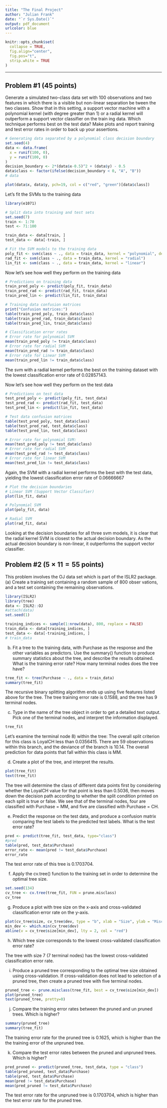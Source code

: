---
title: "The Final Project"
author: "Julian Frank"
date: "`r Sys.Date()`"
output: pdf_document
urlcolor: blue
---
<!-- The author of this template is Dr. Gordan Zitkovic.-->
<!-- The code chunk below contains some settings that will  -->
<!-- make your R code look better in the output pdf file.  -->
<!-- If you are curious about what each option below does, -->
<!-- go to https://yihui.org/knitr/options/ -->
<!-- If not, feel free to disregard everything ...  -->
```{r echo=FALSE, warning=FALSE, include=FALSE}
knitr::opts_chunk$set(
  collapse = TRUE,
  fig.align="center",
  fig.pos="t",
  strip.white = TRUE
)
```
<!-- ... down to here. -->

---

## Problem #1 **($45$ points)**
Generate a simulated two-class data set with 100 observations and
 two features in which there is a visible but non-linear separation be
tween the two classes. Show that in this setting, a support vector
 machine with a polynomial kernel (with degree greater than 1) or a
 radial kernel will outperform a support vector classifier on the train
ing data. Which technique performs best on the test data? Make
 plots and report training and test error rates in order to back up
 your assertions.
 
 
```{r}
# Generating data separated by a polynomial class decision boundary
set.seed(4)
data <- data.frame(
  x = runif(100, 0),
  y = runif(100, 0)
)
decision_boundary <- 2*(data$x-0.5)^2 + (data$y) - 0.5
data$class <- factor(ifelse(decision_boundary < 0, "A", "B"))
# data

plot(data$x, data$y, pch=19, col = c("red", "green")[data$class])
```
Let's fit the SVMs to the training data

```{r}
library(e1071)

# Split data into training and test sets
set.seed(7) 
train <- 1:70
test <- 71:100

train_data <- data[train, ]
test_data <- data[-train, ]

# Fit the SVM models to the training data
poly_fit <- svm(class ~ ., data = train_data, kernel = "polynomial", degree = 3)
rad_fit <- svm(class ~ ., data = train_data, kernel = "radial")
lin_fit <- svm(class ~ ., data = train_data, kernel = "linear")

```

Now let's see how well they perform on the training data

```{r}
# Predictions on training data
train_pred_poly <- predict(poly_fit, train_data)
train_pred_rad <- predict(rad_fit, train_data)
train_pred_lin <- predict(lin_fit, train_data)

# Training data confusion matrices
print("Confusion matrices:")
table(train_pred_poly, train_data$class)
table(train_pred_rad, train_data$class)
table(train_pred_lin, train_data$class)

# Classification error rates
# Error rate for polynomial SVM
mean(train_pred_poly != train_data$class)
# Error rate for radial SVM
mean(train_pred_rad != train_data$class)
# Error rate for Linear SVM
mean(train_pred_lin != train_data$class)
```
The svm with a radial kernel performs the best on the training dataset with the
lowest classification error rate of 0.02857143.

Now let's see how well they perform on the test data

```{r}
# Predictions on test data
test_pred_poly <- predict(poly_fit, test_data)
test_pred_rad <- predict(rad_fit, test_data)
test_pred_lin <- predict(lin_fit, test_data)

# Test data confusion matrices
table(test_pred_poly, test_data$class)
table(test_pred_rad, test_data$class)
table(test_pred_lin, test_data$class)

# Error rate for polynomial SVM:
mean(test_pred_poly != test_data$class)
# Error rate for radial SVM
mean(test_pred_rad != test_data$class)
# Error rate for linear SVM
mean(test_pred_lin != test_data$class)
```
Again, the SVM with a radial kernel performs the best with the test data,
yielding the lowest classification error rate of 0.06666667

```{r}
# Plot the decision boundaries
# Linear SVM (Support Vector Classifier)
plot(lin_fit, data)

# Polynomial SVM
plot(poly_fit, data)

# Radial SVM
plot(rad_fit, data)
```
Looking at the decision boundaries for all three svm models, it is clear that
the radial kernel SVM is closest to the actual decision boundary. As the actual
decision boundary is non-linear, it outperforms the support vector classifier.


## Problem #2 **($5\times 11=55$ points)**
This problem involves the OJ data set which is part of the ISLR2
 package.
 (a) Create a training set containing a random sample of 800 obser
vations, and a test set containing the remaining observations.

```{r}
library(ISLR2)
library(tree)
data <- ISLR2::OJ
#attach(data)
set.seed(1)

training_indices <- sample(1:nrow(data), 800, replace = FALSE)
train_data <- data[training_indices, ]
test_data <- data[-training_indices, ]
# train_data

```


 (b) Fit a tree to the training data, with Purchase as the response
 and the other variables as predictors. Use the summary() function
 to produce summary statistics about the tree, and describe the
 results obtained. What is the training error rate? How many
 terminal nodes does the tree have?
 
```{r}
tree_fit <- tree(Purchase ~ ., data = train_data)
summary(tree_fit)
```
 
 The recursive binary splitting algorithm ends up using five features
 listed above for the tree. The tree training error rate is 0.1588, and
 the tree has 9 terminal nodes.
 
 (c) Type in the name of the tree object in order to get a detailed
 text output. Pick one of the terminal nodes, and interpret the
 information displayed.
 
```{r}
tree_fit
```
 
 Let's examine the terminal node 8) within the tree: The overall split
 criterion for this class is LoyalCH less than 0.0356415. There are 59
 observations within this branch, and the deviance of the branch is 10.14.
 The overall prediction for data points that fall within this class is MM. 
 
 (d) Create a plot of the tree, and interpret the results.
 
```{r}
plot(tree_fit)
text(tree_fit)
```
 The tree will determine the class of different data points first by 
 considering whether the LoyalCH value for that point is less than 0.5036,
 then moves down the decision path according to whether the split condition
 printed on each split is true or false. We see that of the terminal nodes,
 four are classified with Purchase = MM, and five are classified with
 Purchase = CH.
 
 (e) Predict the response on the test data, and produce a confusion
 matrix comparing the test labels to the predicted test labels.
 What is the test error rate?
 
```{r}
pred <- predict(tree_fit, test_data, type="class")
#pred
table(pred, test_data$Purchase)
error_rate <- mean(pred != test_data$Purchase)
error_rate
```
The test error rate of this tree is 0.1703704.
 
 (f) Apply the cv.tree() function to the training set in order to
 determine the optimal tree size.
 
```{r}
set.seed(134)
cv_tree <- cv.tree(tree_fit, FUN = prune.misclass)
cv_tree
```
 
 (g) Produce a plot with tree size on the x-axis and cross-validated
 classification error rate on the y-axis.
 
```{r}
plot(cv_tree$size, cv_tree$dev, type = "b", xlab = "Size", ylab = "Misclassified", main = "CV_Tree")
min_dev <- which.min(cv_tree$dev)
abline(v = cv_tree$size[min_dev], lty = 2, col = "red")
```
 
 
 (h) Which tree size corresponds to the lowest cross-validated 
 classification error rate?
 
 The tree with size 7 (7 terminal nodes) has the lowest cross-validated
 classification error rate.
 
 (i) Produce a pruned tree corresponding to the optimal tree size
 obtained using cross-validation. If cross-validation does not lead
 to selection of a pruned tree, then create a pruned tree with five
 terminal nodes.
 
```{r}
pruned_tree <- prune.misclass(tree_fit, best = cv_tree$size[min_dev])
plot(pruned_tree)
text(pruned_tree, pretty=0)
```
 
 
 (j) Compare the training error rates between the pruned and un
pruned trees. Which is higher?

```{r}
summary(pruned_tree)
summary(tree_fit)
```
The training error rate for the pruned tree is 0.1625, which is higher than
the the training error of the unpruned tree.

 (k) Compare the test error rates between the pruned and unpruned
 trees. Which is higher?
 
```{r}
pred_pruned <- predict(pruned_tree, test_data, type = "class")
table(pred_pruned, test_data$Purchase)
table(pred, test_data$Purchase)
mean(pred != test_data$Purchase)
mean(pred_pruned != test_data$Purchase)
```
 The test error rate for the unpruned tree is 0.1703704, which is higher
 than the test error rate for the pruned tree.


